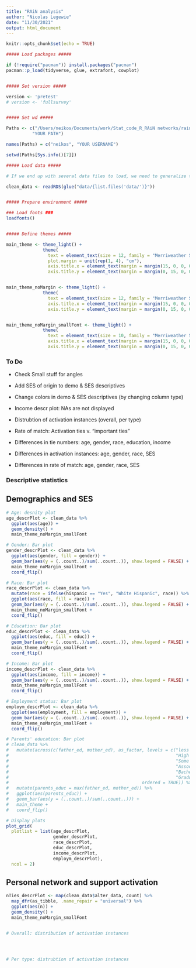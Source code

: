 ```yaml
---
title: "RAiN analysis"
author: "Nicolas Legewie"
date: "11/30/2021"
output: html_document
---
```


```r
knitr::opts_chunk$set(echo = TRUE)

##### Load packages #####

if (!require("pacman")) install.packages("pacman")
pacman::p_load(tidyverse, glue, extrafont, cowplot)


##### Set version #####

version <- 'pretest'
# version <- 'fullsurvey'


##### Set wd #####

Paths <- c("/Users/neikos/Documents/work/Stat_code_R_RAiN networks/rain_networks/", 
          "YOUR PATH")

names(Paths) = c("neikos", "YOUR USERNAME")

setwd(Paths[Sys.info()[7]])

##### Load data #####

# If we end up with several data files to load, we need to generalize this

clean_data <- readRDS(glue("data/{list.files('data/')}"))


##### Prepare environment #####

### Load fonts ###
loadfonts()


##### Define themes #####

main_theme <- theme_light() + 
              theme(
                text = element_text(size = 12, family = "Merriweather Sans"),
                plot.margin = unit(rep(1, 4), "cm"),
                axis.title.x = element_text(margin = margin(15, 0, 0, 0)),
                axis.title.y = element_text(margin = margin(0, 15, 0, 0)))


main_theme_noMargin <- theme_light() + 
              theme(
                text = element_text(size = 12, family = "Merriweather Sans"),
                axis.title.x = element_text(margin = margin(15, 0, 0, 0)),
                axis.title.y = element_text(margin = margin(0, 15, 0, 0)))


main_theme_noMargin_smallFont <- theme_light() + 
              theme(
                text = element_text(size = 10, family = "Merriweather Sans"),
                axis.title.x = element_text(margin = margin(15, 0, 0, 0)),
                axis.title.y = element_text(margin = margin(0, 15, 0, 0)))

```


### To Do

* Check Small stuff for angles  
  
* Add SES of origin to demo & SES descriptives   
* Change colors in demo & SES descriptives (by changing column type)   
* Income descr plot: NAs are not displayed  
* Distrubtion of activation instances (overall, per type)  
* Rate of match: Activation ties v. "important ties"
* Differences in tie numbers: age, gender, race, education, income  
* Differences in activation instances: age, gender, race, SES  
* Differences in rate of match: age, gender, race, SES  



### Descriptive statistics

## Demographics and SES

```r

# Age: desnity plot
age_descrPlot <- clean_data %>%
  ggplot(aes(age)) +
  geom_density() +
  main_theme_noMargin_smallFont

# Gender: Bar plot
gender_descrPlot <- clean_data %>%
  ggplot(aes(gender, fill = gender)) +
  geom_bar(aes(y = (..count..)/sum(..count..)), show.legend = FALSE) +
  main_theme_noMargin_smallFont +
  coord_flip()

# Race: Bar plot
race_descrPlot <- clean_data %>%
  mutate(race = ifelse(hispanic == "Yes", "White Hispanic", race)) %>%
  ggplot(aes(race, fill = race)) +
  geom_bar(aes(y = (..count..)/sum(..count..)), show.legend = FALSE) +
  main_theme_noMargin_smallFont +
  coord_flip()

# Education: Bar plot
educ_descrPlot <- clean_data %>%
  ggplot(aes(educ, fill = educ)) +
  geom_bar(aes(y = (..count..)/sum(..count..)), show.legend = FALSE) +
  main_theme_noMargin_smallFont +
  coord_flip()

# Income: Bar plot
income_descrPlot <- clean_data %>%
  ggplot(aes(income, fill = income)) +
  geom_bar(aes(y = (..count..)/sum(..count..)), show.legend = FALSE) +
  main_theme_noMargin_smallFont +
  coord_flip()

# Employment status: Bar plot
employm_descrPlot <- clean_data %>%
  ggplot(aes(employment, fill = employment)) +
  geom_bar(aes(y = (..count..)/sum(..count..)), show.legend = FALSE) +
  main_theme_noMargin_smallFont +
  coord_flip()

# Parents' education: Bar plot
# clean_data %>%
#   mutate(across(c(father_ed, mother_ed), as_factor, levels = c("less than high school", 
#                                                                "High school graduate",
#                                                                "Some college",
#                                                                "Associate's or Technical degree",
#                                                                "Bachelor's Ddegree",
#                                                                "Graduate or professional degree"),
#                                                   ordered = TRUE)) %>%
#   mutate(parents_educ = max(father_ed, mother_ed)) %>%
#   ggplot(aes(parents_educ)) +
#   geom_bar(aes(y = (..count..)/sum(..count..))) +
#   main_theme +
#   coord_flip()

# Display plots
plot_grid(
  plotlist = list(age_descrPlot,
                  gender_descrPlot,
                  race_descrPlot,
                  educ_descrPlot,
                  income_descrPlot,
                  employm_descrPlot),
  ncol = 2)


```
  
  
  
  
## Personal network and support activation
  
```r

nTies_descrPlot <- map(clean_data$alter_data, count) %>% 
  map_dfr(as_tibble, .name_repair = "universal") %>%
  ggplot(aes(n)) +
  geom_density() +
  main_theme_noMargin_smallFont


# Overall: distribution of activation instances




# Per type: distrubtion of activation instances


```